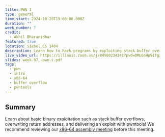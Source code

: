 ```yaml
---
title: PWN I
type: general
time_start: 2024-10-20T19:00:00.000Z
duration: ""
week_number: 7
credit:
  - Akhil Bharanidhar
featured: true
location: Siebel CS 1404
description: Learn how to hack programs by exploiting stack buffer overflows!
live_video_url: https://illinois.zoom.us/j/84960234241?pwd=DMLG6Hp91TgzkbuibVb0j7kcaaUaZ2.1
slides: week-07_-pwn-i.pdf
tags:
  - pwn
  - intro
  - x86-64
  - buffer overflow
  - pwntools
---
```

## Summary
Learn about basic binary exploitation such as stack buffer overflows, overwriting return addresses, and delivering an exploit with pwntools! We recommend reviewing our [x86-64 assembly meeting](https://sigpwny.com/meetings/general/2024-10-06/) before this meeting.